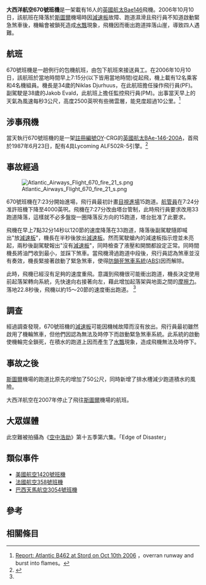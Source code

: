 {{Infobox aircraft occurrence
| name            = 大西洋航空670號班機
| image           = Atlantic airways CRG.jpg
| image_size      = 300px
| caption         = 涉事的[[英國宇航146型飛機|Bae146]]飛機，2004年7月拍攝於[[哥本哈根凱斯楚普機場|哥本哈根機場]]
| Date            = 2006年10月10日
| Type            = 衝出跑道
| occurrence_type = 事故
| Site            = [[挪威|挪威]][[斯圖爾|斯圖爾]]機場
| coordinates     = {{coord|59|47|51|N|5|19|57|E|source:kolossus-plwiki|display=title,inline}}
| Fatalities      = 4
| Injuries        = 12
| Aircraft Type   = [[英國宇航146型飛機|英國航太146-200A]]
| Origin          = {{Link-en|斯塔萬格機場|Stavanger Airport, Sola}}
| Stopover        = {{Link-en|斯圖爾機場|Stord Airport, Sørstokken}}
| Destination     = {{Link-en|莫爾德機場|Molde Airport, Årø}}
| Operator        = 大西洋航空
| Tail Number     = OY-CRG
| Occupants       = 16
| Passengers      = 12
| Crew            = 4
| Survivors       = 12
}}

'''大西洋航空670號班機'''是一架載有16人的[[英國宇航146型飛機|英國航太Bae146]]飛機。2006年10月10日，該航班在降落於[[斯圖爾|斯圖爾]]機場時因[[扰流板_(航空)|減速板]]故障、跑道濕滑且飛行員不知道啟動緊急煞車後，機輪會被鎖死造成[[水漂_(輪胎)|水飄]]現象，飛機因而衝出跑道摔落山崖，導致四人遇難。

== 航班 ==
670號班機是一趟例行的包機航班，由{{Link-en|愛克爾鑽探設備公司|Aker Solutions}}包下航班來接送員工。在2006年10月10日，該航班於當地時間早上7:15分(以下皆用當地時間)從{{Link-en|斯塔萬格機場|Stavanger Airport, Sola}}起飛，機上載有12名乘客和4名機組員。機長是34歲的Niklas Djurhuus，在此航班擔任操作飛行員(PF)。副駕駛是38歲的Jakob Evald，此航班上擔任監控飛行員(PM)。出事當天早上的天氣為風速每秒3公尺，高度2500英呎有些微雲層，能見度超過10公里。<ref>[http://avherald.com/h?article=44e3d342 Report: Atlantic B462 at Stord on Oct 10th 2006] {{Wayback|url=http://avherald.com/h?article=44e3d342 |date=20200703035204 }}，overran runway and burst into flames。</ref>

== 涉事飛機 ==
當天執行670號班機的是一架[[航空器註冊編號|註冊編號]]OY-CRG的[[英國宇航146型飛機|英國航太BAe-146-200A]]，首飛於1987年6月23日，配有4具Lycoming ALF502R-5引擎。<ref name="RC670">{{Cite web |url=https://aviation-safety.net/database/record.php?id=20061010-0 |title=ASN Aircraft accident British Aerospace BAe-146-200A OY-CRG |access-date=2020-07-02 |archive-date=2021-03-02 |archive-url=https://web.archive.org/web/20210302151549/https://aviation-safety.net/database/record.php?id=20061010-0 |dead-url=no }}</ref>

== 事故經過 ==
[[File:Atlantic_Airways_Flight_670_fire_21_s.png|thumb]]

670號班機在7:23分開始進場，飛行員最初計畫[[目視進近|目視進場]]15跑道。[[航空管制員|航管員]]在7:24分准許班機下降至4000英呎。飛機在7:27分改由{{Link-en|斯圖爾機場|Stord Airport, Sørstokken}}塔台管制，此時飛行員要求改用33跑道降落，這樣就不必多盤旋一圈降落反方向的15跑道，塔台批准了此要求。

飛機在早上7點32分14秒以120節的速度降落在33跑道，降落後副駕駛隨即喊出"放[[扰流板_(航空)|減速板]]"，機長在半秒後放出[[扰流板_(航空)|減速板]]。然而駕駛艙內的減速板指示燈並未亮起，兩秒後副駕駛報出"沒有[[扰流板_(航空)|減速板]]"，同時檢查了液壓和開關都設定正常。同時間機長將油門收到最小，並踩下煞車。當飛機滑過跑道中段後，飛行員認為煞車並沒有奏效，機長緊接著啟動了緊急煞車，使得[[防鎖死煞車系統|防鎖死煞車系統(ABS)]]因而解除。

此時，飛機已經沒有足夠的速度重飛。意識到飛機很可能衝出跑道，機長決定使用前起落架轉向系統，先快速向右接著向左，藉此增加起落架與地面之間的[[摩擦力|摩擦力]]。落地22.8秒後，飛機以約15～20節的速度衝出跑道。	<ref name="RC670" />

== 調查 ==
{{Link-en|挪威事故調查委員會(AIBN)|Accident Investigation Board Norway}}經過調查發現，670號班機的[[扰流板_(航空)|減速板]]可能因機械故障而沒有放出。飛行員最初雖然啟用了機輪煞車，但他們因認為無法及時停下而啟動緊急煞車系統。此系統的啟動使機輪完全鎖死，在積水的跑道上因而產生了[[水漂_(輪胎)|水飄]]現象，造成飛機無法及時停下。

== 事故之後 ==
[[斯圖爾|斯圖爾]]機場的跑道比原先的增加了50公尺，同時新增了排水槽減少跑道積水的風險。

大西洋航空在2007年停止了飛往[[斯圖爾|斯圖爾]]機場的航班。

== 大眾媒體 ==
此空難被拍攝為《[[空中浩劫|空中浩劫]]》第十五季第六集。「Edge of Disaster」

== 類似事件 ==
*[[美國航空1420號班機空難|美國航空1420號班機]]
*[[法國航空358號班機事故|法國航空358號班機]]
*[[巴西天馬航空3054號班機空難|巴西天馬航空3054號班機]]

== 參考 ==
{{reflist}}

== 相關條目 ==
{{2006年航空事故}}
{{Mayday NavBox}}